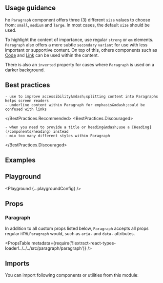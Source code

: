 


<Layout title="Paragraph" description="Used for styling blocks of text using DataCamp's styling.">

## Usage guidance

he `Paragraph` component offers three (3) different `size` values to choose from: `small`, `medium` and `large`. In most cases, the default `size` should be used.

To highlight the content of importance, use regular `strong` or `em` elements. `Paragraph` also offers a more subtle `secondary` `variant` for use with less important or supportive content. On top of this, others components such as [Code](/components/code) and [Link](/components/link) can be used within the content.

There is also an `inverted` property for cases where `Paragraph` is used on a darker background.

## Best practices

<BestPractices>
  <BestPractices.Recommended>

    - use to improve accessibility&mdash;splitting content into Paragraphs helps screen readers
    - underline content within Paragraph for emphasis&mdash;could be confused with links

  </BestPractices.Recommended>
  <BestPractices.Discouraged>

    - when you need to provide a title or heading&mdash;use a [Heading](/components/heading) instead
    - mix too many different styles within Paragraph

  </BestPractices.Discouraged>
</BestPractices>

## Examples

<Example title="Variants" path="paragraph/variants">
  <Variants />
</Example>

<Example title="Sizes" path="paragraph/sizes">
  <Sizes />
</Example>

<Example title="Inverted" path="paragraph/inverted" darkPreview>
  <Inverted />
</Example>

## Playground

<Playground {...playgroundConfig} />

## Props

### Paragraph

In addition to all custom props listed below, `Paragraph` accepts all props regular `HTMLParagraph` would, such as `aria-` and `data-` attributes.

<PropsTable
  metadata={require('!!extract-react-types-loader!../../../src/paragraph/paragraph')}
/>

## Imports

You can import following components or utilities from this module:

<Imports module={ParagraphExports} path="@datacamp/waffles/paragraph" />

</Layout>
